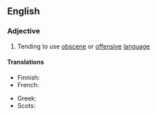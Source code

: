 {{also|foulmouthed}}

==English==

===Adjective===
{{en-adj|head=[[foul]]-[[mouth]]ed}}

# Tending to use [[obscene]] or [[offensive]] [[language]]

====Translations====
{{trans-top|of a user of bad language}}
* Finnish: {{t+|fi|rääväsuinen}}
* French: {{t+|fr|mal embouché}}
{{trans-mid}}
* Greek: {{t+|el|αθυρόστομος}}
* Scots: {{t|sco|roch}}
{{trans-bottom}}